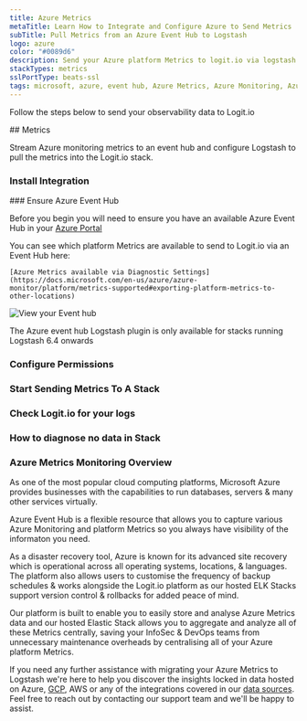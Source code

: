 ```yaml
---
title: Azure Metrics
metaTitle: Learn How to Integrate and Configure Azure to Send Metrics
subTitle: Pull Metrics from an Azure Event Hub to Logstash
logo: azure
color: "#0089d6"
description: Send your Azure platform Metrics to logit.io via logstash using the instructions below and begin searching your data
stackTypes: metrics
sslPortType: beats-ssl
tags: microsoft, azure, event hub, Azure Metrics, Azure Monitoring, Azure Diagnostics, Azure Insights, Azure Management, Azure Integration
---
```


Follow the steps below to send your observability data to Logit.io

<Steps>
  ## Metrics

  Stream Azure monitoring metrics to an event hub and configure Logstash to pull the metrics into the Logit.io stack.
  
  ### Install Integration
  <InstallIntegration/>
  ### Ensure Azure Event Hub

  Before you begin you will need to ensure you have an available Azure Event Hub in your [Azure Portal](https://portal.azure.com/)

  <Callout type="info">
    You can see which platform Metrics are available to send to Logit.io via an Event Hub here:
    
    [Azure Metrics available via Diagnostic Settings](https://docs.microsoft.com/en-us/azure/azure-monitor/platform/metrics-supported#exporting-platform-metrics-to-other-locations)
  </Callout>

  ![View your Event hub](@/images/integrations/azure-container-activity-logs/container_activity_logs_step_event_hub.png)

  <Callout type="info">
    The Azure event hub Logstash plugin is only available for stacks running Logstash 6.4 onwards
  </Callout>

  ### Configure Permissions

  <AzureConfiguration />

  ### Start Sending Metrics To A Stack

  <AzureInput stackType="metrics" utmMedium="logs" utmCampaign="azuremetrics" type="azure_metrics" />

  ### Check Logit.io for your logs
  <LaunchStack utmMedium="logs" utmCampaign="azuremetrics" source="azuremetrics" />

  ### How to diagnose no data in Stack

  <DiagnoseNoData />

</Steps>

### Azure Metrics Monitoring Overview

As one of the most popular cloud computing platforms, Microsoft Azure provides businesses with the capabilities to run databases, 
servers & many other services virtually.

Azure Event Hub is a flexible resource that allows you to capture various Azure Monitoring and platform Metrics so you always have 
visibility of the informaton you need. 

As a disaster recovery tool, Azure is known for its advanced site recovery which is operational across all operating systems, 
locations, & languages. The platform also allows users to customise the frequency of backup schedules & works alongside the Logit.io 
platform as our hosted ELK Stacks support version control & rollbacks for added peace of mind.

Our platform is built to enable you to easily store and analyse Azure Metrics data and our hosted Elastic Stack allows you to aggregate 
and analyze all of these Metrics centrally, saving your InfoSec & DevOps teams from unnecessary maintenance overheads by centralising 
all of your Azure platform Metrics.

If you need any further assistance with migrating your Azure Metrics to Logstash we're here to help you discover the insights locked 
in data hosted on Azure, [GCP](/integrations/log-management/google-cloud/operations), AWS or any of the integrations covered in our 
[data sources](/integrations). Feel free to reach out by contacting our 
support team <IntercomButton text="via live chat" /> and we'll be happy to assist.

